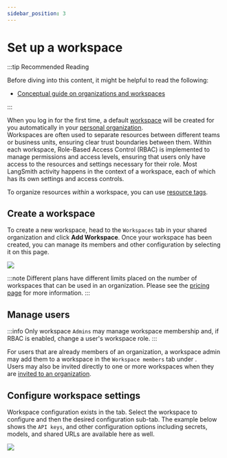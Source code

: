 ```yaml
---
sidebar_position: 3
---
```



# Set up a workspace

:::tip Recommended Reading

Before diving into this content, it might be helpful to read the following:

- [Conceptual guide on organizations and workspaces](../../concepts)

:::

When you log in for the first time, a default [workspace](../../concepts#workspaces) will be created for you automatically in your [personal organization](./set_up_organization#personal-vs-shared-organizations).  
Workspaces are often used to separate resources between different teams or business units, ensuring clear trust boundaries between them. Within each workspace, Role-Based Access Control (RBAC) is implemented to manage permissions and access levels, ensuring that users only have access to the resources and settings necessary for their role. Most LangSmith activity happens in the context of a workspace, each of which has its own settings and access controls.

To organize resources _within_ a workspace, you can use [resource tags](./set_up_resource_tags).

## Create a workspace

To create a new workspace, head to the <RegionalUrl text='Settings page' suffix='/settings'/> `Workspaces` tab in your shared organization and click **Add Workspace**.
Once your workspace has been created, you can manage its members and other configuration by selecting it on this page.

![](./static/create_workspace.png)

:::note
Different plans have different limits placed on the number of workspaces that can be used in an organization.
Please see the [pricing page](https://www.langchain.com/pricing-langsmith) for more information.
:::

## Manage users

:::info
Only workspace `Admins` may manage workspace membership and, if RBAC is enabled, change a user's workspace role.
:::

For users that are already members of an organization, a workspace admin may add them to a workspace in the `Workspace members` tab under <RegionalUrl text='workspace settings page' suffix='/settings/workspaces'/>.  
Users may also be invited directly to one or more workspaces when they are [invited to an organization](./set_up_organization.mdx#manage-users).

## Configure workspace settings

Workspace configuration exists in the <RegionalUrl text='workspace settings page' suffix='/settings/workspaces'/> tab. Select the workspace to configure and then the desired configuration sub-tab. The example below shows the `API keys`, and other configuration options including secrets, models, and shared URLs are available here as well.

![](./static/workspace_settings.png)
